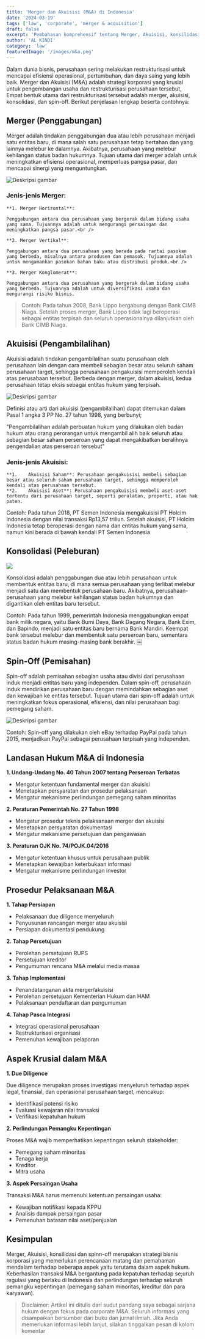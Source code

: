 ```yaml
---
title: 'Merger dan Akuisisi (M&A) di Indonesia'
date: '2024-03-19'
tags: ['law', 'corporate', 'merger & acquisition']
draft: false
excerpt: 'Pembahasan komprehensif tentang Merger, Akuisisi, konsilidasi dan Spin-off di Indonesia: pengertian, contoh, prosedur hukum, due diligence, aspek regulasi, dan praktik dalam transaksi M&A'
author: 'AL KINDI'
category: 'law'
featuredImage: '/images/m&a.png'
---
```


<Introduction>
  Dalam dunia bisnis, perusahaan sering melakukan restrukturisasi untuk mencapai
  efisiensi operasional, pertumbuhan, dan daya saing yang lebih baik. Merger dan
  Akuisisi (M&A) adalah strategi korporasi yang krusial untuk pengembangan usaha
  dan restrukturisasi perusahaan tersebut, Empat bentuk utama dari
  restrukturisasi tersebut adalah merger, akuisisi, konsolidasi, dan spin-off.
  Berikut penjelasan lengkap beserta contohnya:
</Introduction>

## Merger (Penggabungan)

Merger adalah tindakan penggabungan dua atau lebih perusahaan menjadi satu entitas baru, di mana salah satu perusahaan tetap bertahan dan yang lainnya melebur ke dalamnya. Akibatnya, perusahaan yang melebur kehilangan status badan hukumnya. Tujuan utama dari merger adalah untuk meningkatkan efisiensi operasional, memperluas pangsa pasar, dan mencapai sinergi yang menguntungkan.

<Image src="/images/merger.svg" alt="Deskripsi gambar" />

### Jenis-jenis Merger:

    **1. Merger Horizontal**:

    Penggabungan antara dua perusahaan yang bergerak dalam bidang usaha yang sama. Tujuannya adalah untuk mengurangi persaingan dan meningkatkan pangsa pasar.<br />

    **2. Merger Vertikal**:

    Penggabungan antara dua perusahaan yang berada pada rantai pasokan yang berbeda, misalnya antara produsen dan pemasok. Tujuannya adalah untuk mengamankan pasokan bahan baku atau distribusi produk.<br />

    **3. Merger Konglomerat**:

    Penggabungan antara dua perusahaan yang bergerak dalam bidang usaha yang berbeda. Tujuannya adalah untuk diversifikasi usaha dan mengurangi risiko bisnis.

> Contoh: Pada tahun 2008, Bank Lippo bergabung dengan Bank CIMB Niaga. Setelah proses merger, Bank Lippo tidak lagi beroperasi sebagai entitas terpisah dan seluruh operasionalnya dilanjutkan oleh Bank CIMB Niaga.

## Akuisisi (Pengambilalihan)

Akuisisi adalah tindakan pengambilalihan suatu perusahaan oleh perusahaan lain dengan cara membeli sebagian besar atau seluruh saham perusahaan target, sehingga perusahaan pengakuisisi memperoleh kendali atas perusahaan tersebut. Berbeda dengan merger, dalam akuisisi, kedua perusahaan tetap eksis sebagai entitas hukum yang terpisah.

<Image src="/images/akuisisi.svg" alt="Deskripsi gambar" />

Definisi atau arti dari akuisisi (pengambilalihan) dapat ditemukan dalam Pasal 1 angka 3 PP No. 27 tahun 1998, yang berbunyi;

"Pengambilalihan adalah perbuatan hukum yang dilakukan oleh badan hukum atau orang perorangan untuk mengambil alih baik seluruh atau sebagian besar saham perseroan yang dapat mengakibatkan beralihnya pengendalian atas perseroan tersebut"

### Jenis-jenis Akuisisi:

    **1.	Akuisisi Saham**: Perusahaan pengakuisisi membeli sebagian besar atau seluruh saham perusahaan target, sehingga memperoleh kendali atas perusahaan tersebut.
    **2.	Akuisisi Aset**: Perusahaan pengakuisisi membeli aset-aset tertentu dari perusahaan target, seperti peralatan, properti, atau hak paten.

Contoh: Pada tahun 2018, PT Semen Indonesia mengakuisisi PT Holcim Indonesia dengan nilai transaksi Rp13,57 triliun. Setelah akuisisi, PT Holcim Indonesia tetap beroperasi dengan nama dan entitas hukum yang sama, namun kini berada di bawah kendali PT Semen Indonesia

## Konsolidasi (Peleburan)

<Image src="/images/konsilidasi.svg" />

Konsolidasi adalah penggabungan dua atau lebih perusahaan untuk membentuk entitas baru, di mana semua perusahaan yang terlibat melebur menjadi satu dan membentuk perusahaan baru. Akibatnya, perusahaan-perusahaan yang melebur kehilangan status badan hukumnya dan digantikan oleh entitas baru tersebut.

Contoh: Pada tahun 1999, pemerintah Indonesia menggabungkan empat bank milik negara, yaitu Bank Bumi Daya, Bank Dagang Negara, Bank Exim, dan Bapindo, menjadi satu entitas baru bernama Bank Mandiri. Keempat bank tersebut melebur dan membentuk satu perseroan baru, sementara status badan hukum masing-masing bank berakhir. ￼

## Spin-Off (Pemisahan)

Spin-off adalah pemisahan sebagian usaha atau divisi dari perusahaan induk menjadi entitas baru yang independen. Dalam spin-off, perusahaan induk mendirikan perusahaan baru dengan memindahkan sebagian aset dan kewajiban ke entitas tersebut. Tujuan utama dari spin-off adalah untuk meningkatkan fokus operasional, efisiensi, dan nilai perusahaan bagi pemegang saham.

<Image src="/images/spinoff.svg" alt="Deskripsi gambar" />

Contoh: Spin-off yang dilakukan oleh eBay terhadap PayPal pada tahun 2015, menjadikan PayPal sebagai perusahaan terpisah yang independen.

## Landasan Hukum M&A di Indonesia

**1. Undang-Undang No. 40 Tahun 2007 tentang Perseroan Terbatas**

- Mengatur ketentuan fundamental merger dan akuisisi
- Menetapkan persyaratan dan prosedur pelaksanaan
- Mengatur mekanisme perlindungan pemegang saham minoritas

**2. Peraturan Pemerintah No. 27 Tahun 1998**

- Mengatur prosedur teknis pelaksanaan merger dan akuisisi
- Menetapkan persyaratan dokumentasi
- Mengatur mekanisme persetujuan dan pengawasan

**3. Peraturan OJK No. 74/POJK.04/2016**

- Mengatur ketentuan khusus untuk perusahaan publik
- Menetapkan kewajiban keterbukaan informasi
- Mengatur mekanisme perlindungan investor

## Prosedur Pelaksanaan M&A

**1. Tahap Persiapan**

- Pelaksanaan due diligence menyeluruh
- Penyusunan rancangan merger atau akuisisi
- Persiapan dokumentasi pendukung

**2. Tahap Persetujuan**

- Perolehan persetujuan RUPS
- Persetujuan kreditor
- Pengumuman rencana M&A melalui media massa

**3. Tahap Implementasi**

- Penandatanganan akta merger/akuisisi
- Perolehan persetujuan Kementerian Hukum dan HAM
- Pelaksanaan pendaftaran dan pengumuman

**4. Tahap Pasca Integrasi**

- Integrasi operasional perusahaan
- Restrukturisasi organisasi
- Pemenuhan kewajiban pelaporan

## Aspek Krusial dalam M&A

**1. Due Diligence**

Due diligence merupakan proses investigasi menyeluruh terhadap aspek legal, finansial, dan operasional perusahaan target, mencakup:

- Identifikasi potensi risiko
- Evaluasi kewajaran nilai transaksi
- Verifikasi kepatuhan hukum

**2. Perlindungan Pemangku Kepentingan**

Proses M&A wajib memperhatikan kepentingan seluruh stakeholder:

- Pemegang saham minoritas
- Tenaga kerja
- Kreditor
- Mitra usaha

**3. Aspek Persaingan Usaha**

Transaksi M&A harus memenuhi ketentuan persaingan usaha:

- Kewajiban notifikasi kepada KPPU
- Analisis dampak persaingan pasar
- Pemenuhan batasan nilai aset/penjualan

## Kesimpulan

Merger, Akuisisi, konsilidasi dan spinn-off merupakan strategi bisnis korporasi yang memerlukan perencanaan matang dan pemahaman mendalam terhadap beberapa aspek yaitu terutama dalam aspek hukum. Keberhasilan transaksi M&A bergantung pada kepatuhan terhadap se;uruh regulasi yang berlaku di Indonesia dan perlindungan terhadap seluruh pemangku kepentingan (pemegang saham minoritas, kreditur dan para karyawan).

> Disclaimer: Artikel ini ditulis dari sudut pandang saya sebagai sarjana hukum dengan fokus pada corporate M&A. Seluruh informasi yang disampaikan bersumber dari buku dan jurnal ilmiah. Jika Anda memerlukan informasi lebih lanjut, silakan tinggalkan pesan di kolom komentar
